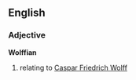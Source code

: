 ==English==
===Adjective===
'''Wolffian'''
#relating to [[w:Caspar Friedrich Wolff|Caspar Friedrich Wolff]]